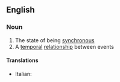 ==English==

===Noun===
{{wikipedia}}
{{en-noun|~}}

# The state of being [[synchronous]]
# A [[temporal]] [[relationship]] between events

====Translations====
{{trans-see|synchronicity}}

{{trans-top|a temporal relationship between events}}
* Italian: {{t+|it|sincronismo|m}}
{{trans-mid}}
{{trans-bottom}}